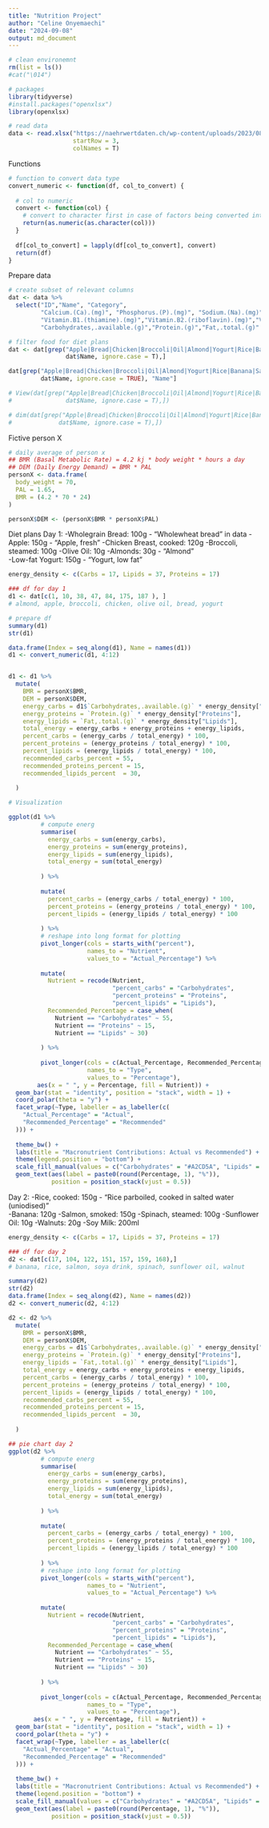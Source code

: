 ```yaml
---
title: "Nutrition Project"
author: "Celine Onyemaechi"
date: "2024-09-08"
output: md_document
---
```


```r
# clean environemnt 
rm(list = ls())
#cat("\014")

# packages
library(tidyverse)
#install.packages("openxlsx")
library(openxlsx)

# read data 
data <- read.xlsx("https://naehrwertdaten.ch/wp-content/uploads/2023/08/Swiss_food_composition_database.xlsx",
                  startRow = 3,
                  colNames = T)

```

Functions 
```r
# function to convert data type
convert_numeric <- function(df, col_to_convert) {
  
  # col to numeric 
  convert <- function(col) {
    # convert to character first in case of factors being converted into numeric
    return(as.numeric(as.character(col)))
  }
  
  df[col_to_convert] = lapply(df[col_to_convert], convert)
  return(df)
}
```


Prepare data 
```r
# create subset of relevant columns
dat <- data %>%
  select("ID","Name", "Category",
         "Calcium.(Ca).(mg)", "Phosphorus.(P).(mg)", "Sodium.(Na).(mg)",
         "Vitamin.B1.(thiamine).(mg)","Vitamin.B2.(riboflavin).(mg)","Vitamin.B6.(pyridoxine).(mg)",
         "Carbohydrates,.available.(g)","Protein.(g)","Fat,.total.(g)" )

# filter food for diet plans
dat <- dat[grep("Apple|Bread|Chicken|Broccoli|Oil|Almond|Yogurt|Rice|Banana|Salmon|Sunflower Oil|spinach|Walnut|Soya drink", 
                dat$Name, ignore.case = T),]

dat[grep("Apple|Bread|Chicken|Broccoli|Oil|Almond|Yogurt|Rice|Banana|Salmon|Sunflower Oil|spinach|Walnut|Soya drink", 
         dat$Name, ignore.case = TRUE), "Name"]

# View(dat[grep("Apple|Bread|Chicken|Broccoli|Oil|Almond|Yogurt|Rice|Banana|Salmon|spinach|Sunflower Oil|Walnut|Soya drink", 
#               dat$Name, ignore.case = T),])

# dim(dat[grep("Apple|Bread|Chicken|Broccoli|Oil|Almond|Yogurt|Rice|Banana|Salmon|spinach|Sunflower Oil|Walnut|Soya drink", 
#             dat$Name, ignore.case = T),])

```

Fictive person X
```r
# daily average of person x
## BMR (Basal Metabolic Rate) = 4.2 kj * body weight * hours a day
## DEM (Daily Energy Demand) = BMR * PAL
personX <- data.frame(
  body_weight = 70,
  PAL = 1.65,
  BMR = (4.2 * 70 * 24)
)

personX$DEM <- (personX$BMR * personX$PAL)
```

Diet plans
Day 1:
 -Wholegrain Bread: 100g
     - "Wholewheat bread" in data 
 -Apple: 150g
     - "Apple, fresh"
 -Chicken Breast, cooked: 120g
 -Broccoli, steamed: 100g
 -Olive Oil: 10g
 -Almonds: 30g
     - "Almond"    
 -Low-fat Yogurt: 150g
     - "Yogurt, low fat" 
```r

energy_density <- c(Carbs = 17, Lipids = 37, Proteins = 17)

### df for day 1
d1 <- dat[c(1, 10, 38, 47, 84, 175, 187 ), ]
# almond, apple, broccoli, chicken, olive oil, bread, yogurt 

# prepare df 
summary(d1)
str(d1)

data.frame(Index = seq_along(d1), Name = names(d1))
d1 <- convert_numeric(d1, 4:12)


d1 <- d1 %>% 
  mutate(
    BMR = personX$BMR,
    DEM = personX$DEM,
    energy_carbs = d1$`Carbohydrates,.available.(g)` * energy_density["Carbs"],
    energy_proteins = `Protein.(g)` * energy_density["Proteins"],
    energy_lipids = `Fat,.total.(g)` * energy_density["Lipids"],
    total_energy = energy_carbs + energy_proteins + energy_lipids,
    percent_carbs = (energy_carbs / total_energy) * 100,
    percent_proteins = (energy_proteins / total_energy) * 100,
    percent_lipids = (energy_lipids / total_energy) * 100,
    recommended_carbs_percent = 55,
    recommended_proteins_percent = 15,
    recommended_lipids_percent  = 30,
    
  )

```

```r
# Visualization 

ggplot(d1 %>%
         # compute energ
         summarise(
           energy_carbs = sum(energy_carbs),
           energy_proteins = sum(energy_proteins),
           energy_lipids = sum(energy_lipids),
           total_energy = sum(total_energy)
           
         ) %>%
         
         mutate(
           percent_carbs = (energy_carbs / total_energy) * 100,
           percent_proteins = (energy_proteins / total_energy) * 100,
           percent_lipids = (energy_lipids / total_energy) * 100
           
         ) %>%
         # reshape into long format for plotting
         pivot_longer(cols = starts_with("percent"),
                      names_to = "Nutrient",
                      values_to = "Actual_Percentage") %>%
         
         mutate(
           Nutrient = recode(Nutrient, 
                             "percent_carbs" = "Carbohydrates",
                             "percent_proteins" = "Proteins",
                             "percent_lipids" = "Lipids"),
           Recommended_Percentage = case_when(
             Nutrient == "Carbohydrates" ~ 55,
             Nutrient == "Proteins" ~ 15,
             Nutrient == "Lipids" ~ 30)
           
         ) %>%
         
         pivot_longer(cols = c(Actual_Percentage, Recommended_Percentage),
                      names_to = "Type",
                      values_to = "Percentage"),
        aes(x = " ", y = Percentage, fill = Nutrient)) +
  geom_bar(stat = "identity", position = "stack", width = 1) +
  coord_polar(theta = "y") +
  facet_wrap(~Type, labeller = as_labeller(c(
    "Actual_Percentage" = "Actual",
    "Recommended_Percentage" = "Recommended"
  ))) +
  
  theme_bw() +
  labs(title = "Macronutrient Contributions: Actual vs Recommended") +
  theme(legend.position = "bottom") +
  scale_fill_manual(values = c("Carbohydrates" = "#A2CD5A", "Lipids" = "#EEAD0E", "Proteins" = "#79CDCD")) +
  geom_text(aes(label = paste0(round(Percentage, 1), "%")), 
            position = position_stack(vjust = 0.5))
```


Day 2:
 -Rice, cooked: 150g
     - "Rice parboiled, cooked in salted water (uniodised)"   
 -Banana: 120g
 -Salmon, smoked: 150g
 -Spinach, steamed: 100g
 -Sunflower Oil: 10g
 -Walnuts: 20g
 -Soy Milk: 200ml
 
```r
energy_density <- c(Carbs = 17, Lipids = 37, Proteins = 17)

### df for day 2
d2 <- dat[c(17, 104, 122, 151, 157, 159, 168),]
# banana, rice, salmon, soya drink, spinach, sunflower oil, walnut

summary(d2)
str(d2)
data.frame(Index = seq_along(d2), Name = names(d2))
d2 <- convert_numeric(d2, 4:12)

d2 <- d2 %>% 
  mutate(
    BMR = personX$BMR,
    DEM = personX$DEM,
    energy_carbs = d1$`Carbohydrates,.available.(g)` * energy_density["Carbs"],
    energy_proteins = `Protein.(g)` * energy_density["Proteins"],
    energy_lipids = `Fat,.total.(g)` * energy_density["Lipids"],
    total_energy = energy_carbs + energy_proteins + energy_lipids,
    percent_carbs = (energy_carbs / total_energy) * 100,
    percent_proteins = (energy_proteins / total_energy) * 100,
    percent_lipids = (energy_lipids / total_energy) * 100,
    recommended_carbs_percent = 55,
    recommended_proteins_percent = 15,
    recommended_lipids_percent  = 30,
    
  )

```

```r
## pie chart day 2
ggplot(d2 %>%
         # compute energ
         summarise(
           energy_carbs = sum(energy_carbs),
           energy_proteins = sum(energy_proteins),
           energy_lipids = sum(energy_lipids),
           total_energy = sum(total_energy)
           
         ) %>%
         
         mutate(
           percent_carbs = (energy_carbs / total_energy) * 100,
           percent_proteins = (energy_proteins / total_energy) * 100,
           percent_lipids = (energy_lipids / total_energy) * 100
           
         ) %>%
         # reshape into long format for plotting
         pivot_longer(cols = starts_with("percent"),
                      names_to = "Nutrient",
                      values_to = "Actual_Percentage") %>%
         
         mutate(
           Nutrient = recode(Nutrient, 
                             "percent_carbs" = "Carbohydrates",
                             "percent_proteins" = "Proteins",
                             "percent_lipids" = "Lipids"),
           Recommended_Percentage = case_when(
             Nutrient == "Carbohydrates" ~ 55,
             Nutrient == "Proteins" ~ 15,
             Nutrient == "Lipids" ~ 30)
           
         ) %>%
         
         pivot_longer(cols = c(Actual_Percentage, Recommended_Percentage),
                      names_to = "Type",
                      values_to = "Percentage"),
       aes(x = " ", y = Percentage, fill = Nutrient)) +
  geom_bar(stat = "identity", position = "stack", width = 1) +
  coord_polar(theta = "y") +
  facet_wrap(~Type, labeller = as_labeller(c(
    "Actual_Percentage" = "Actual",
    "Recommended_Percentage" = "Recommended"
  ))) +
  
  theme_bw() +
  labs(title = "Macronutrient Contributions: Actual vs Recommended") +
  theme(legend.position = "bottom") +
  scale_fill_manual(values = c("Carbohydrates" = "#A2CD5A", "Lipids" = "#EEAD0E", "Proteins" = "#79CDCD")) +
  geom_text(aes(label = paste0(round(Percentage, 1), "%")), 
            position = position_stack(vjust = 0.5))


```

